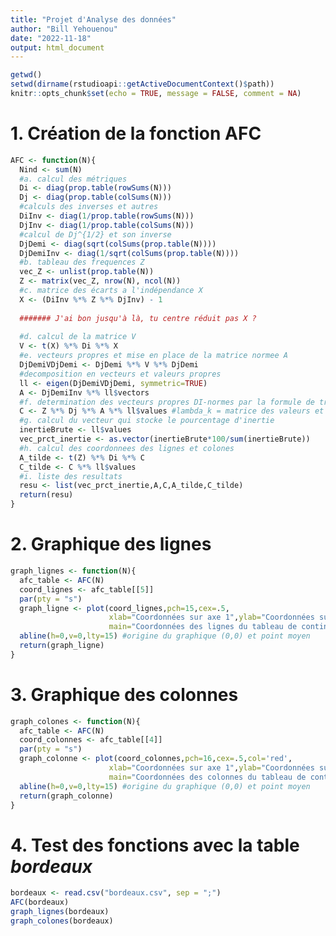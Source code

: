 ```yaml
---
title: "Projet d'Analyse des données"
author: "Bill Yehouenou"
date: "2022-11-18"
output: html_document
---
```


```r
getwd()
setwd(dirname(rstudioapi::getActiveDocumentContext()$path))
knitr::opts_chunk$set(echo = TRUE, message = FALSE, comment = NA)
```

# 1. Création de la fonction AFC
```r
AFC <- function(N){
  Nind <- sum(N)
  #a. calcul des métriques
  Di <- diag(prop.table(rowSums(N)))
  Dj <- diag(prop.table(colSums(N)))
  #calculs des inverses et autres
  DiInv <- diag(1/prop.table(rowSums(N)))
  DjInv <- diag(1/prop.table(colSums(N)))
  #calcul de Dj^{1/2} et son inverse
  DjDemi <- diag(sqrt(colSums(prop.table(N))))
  DjDemiInv <- diag(1/sqrt(colSums(prop.table(N))))
  #b. tableau des frequences Z
  vec_Z <- unlist(prop.table(N))
  Z <- matrix(vec_Z, nrow(N), ncol(N))
  #c. matrice des écarts a l'indépendance X
  X <- (DiInv %*% Z %*% DjInv) - 1
  
  ####### J'ai bon jusqu'à là, tu centre réduit pas X ?
  
  #d. calcul de la matrice V
  V <- t(X) %*% Di %*% X
  #e. vecteurs propres et mise en place de la matrice normee A
  DjDemiVDjDemi <- DjDemi %*% V %*% DjDemi
  #decomposition en vecteurs et valeurs propres
  ll <- eigen(DjDemiVDjDemi, symmetric=TRUE)
  A <- DjDemiInv %*% ll$vectors
  #f. determination des vecteurs propres DI-normes par la formule de transition
  C <- Z %*% Dj %*% A %*% ll$values #lambda_k = matrice des valeurs et vecteur du pourcentage d'inertie de chaque axe
  #g. calcul du vecteur qui stocke le pourcentage d'inertie
  inertieBrute <- ll$values
  vec_prct_inertie <- as.vector(inertieBrute*100/sum(inertieBrute))
  #h. calcul des coordonnees des lignes et colones
  A_tilde <- t(Z) %*% Di %*% C
  C_tilde <- C %*% ll$values
  #i. liste des resultats
  resu <- list(vec_prct_inertie,A,C,A_tilde,C_tilde)
  return(resu)
}
```

# 2. Graphique des lignes
```r
graph_lignes <- function(N){
  afc_table <- AFC(N)
  coord_lignes <- afc_table[[5]]
  par(pty = "s")
  graph_ligne <- plot(coord_lignes,pch=15,cex=.5,
                      xlab="Coordonnées sur axe 1",ylab="Coordonnées sur axe 2",
                      main="Coordonnées des lignes du tableau de contingence")
  abline(h=0,v=0,lty=15) #origine du graphique (0,0) et point moyen
  return(graph_ligne)
}
```

# 3. Graphique des colonnes
```r
graph_colones <- function(N){
  afc_table <- AFC(N)
  coord_colonnes <- afc_table[[4]]
  par(pty = "s")
  graph_colonne <- plot(coord_colonnes,pch=16,cex=.5,col='red',
                      xlab="Coordonnées sur axe 1",ylab="Coordonnées sur axe 2",
                      main="Coordonnées des colonnes du tableau de contingence")
  abline(h=0,v=0,lty=15) #origine du graphique (0,0) et point moyen
  return(graph_colonne)
}
```

# 4. Test des fonctions avec la table _bordeaux_
```r
bordeaux <- read.csv("bordeaux.csv", sep = ";")
AFC(bordeaux)
graph_lignes(bordeaux)
graph_colones(bordeaux)
```
